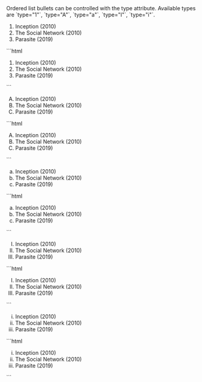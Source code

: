 

<DemoCard title="Listas ordenadas">

<DemoCardDescription>
Ordered list bullets can be controlled with the type attribute. Available types are `type="1"`, `type="A"`, `type="a"`, `type="I"`, `type="i"`.
</DemoCardDescription>

<div>
	<div className="eolo-content">
		<ol className="list-inside">
			<li>Inception (2010)</li>
			<li>The Social Network (2010)</li>
			<li>Parasite (2019)</li>
		</ol>
	</div>
</div>

<DemoCardCode>
```html
<div class="eolo-content">
  <ol className="list-inside">
    <li>Inception (2010)</li>
    <li>The Social Network (2010)</li>
    <li>Parasite (2019)</li>
  </ol>
</div>
```
</DemoCardCode>


<div>
	<div className="eolo-content">
		<ol className="list-inside">
			<li type="A">Inception (2010)</li>
			<li type="A">The Social Network (2010)</li>
			<li type="A">Parasite (2019)</li>
		</ol>
	</div>
</div>

<DemoCardCode>
```html
<div class="eolo-content">
  <ol className="list-inside">
    <li type="A">Inception (2010)</li>
    <li type="A">The Social Network (2010)</li>
    <li type="A">Parasite (2019)</li>
  </ol>
</div>
```
</DemoCardCode>


<div>
	<div className="eolo-content">
		<ol className="list-inside">
			<li type="a">Inception (2010)</li>
			<li type="a">The Social Network (2010)</li>
			<li type="a">Parasite (2019)</li>
		</ol>
	</div>
</div>

<DemoCardCode>
```html
<div class="eolo-content">
  <ol className="list-inside">
    <li type="a">Inception (2010)</li>
    <li type="a">The Social Network (2010)</li>
    <li type="a">Parasite (2019)</li>
  </ol>
</div>
```
</DemoCardCode>

<div>
	<div className="eolo-content">
		<ol className="list-inside">
			<li type="I">Inception (2010)</li>
			<li type="I">The Social Network (2010)</li>
			<li type="I">Parasite (2019)</li>
		</ol>
	</div>
</div>

<DemoCardCode>
```html
<div class="eolo-content">
  <ol className="list-inside">
    <li type="I">Inception (2010)</li>
    <li type="I">The Social Network (2010)</li>
    <li type="I">Parasite (2019)</li>
  </ol>
</div>
```
</DemoCardCode>


<div>
	<div className="eolo-content">
		<ol className="list-inside">
			<li type="i">Inception (2010)</li>
			<li type="i">The Social Network (2010)</li>
			<li type="i">Parasite (2019)</li>
		</ol>
	</div>
</div>

<DemoCardCode>
```html
<div class="eolo-content">
  <ol className="list-inside">
    <li type="i">Inception (2010)</li>
    <li type="i">The Social Network (2010)</li>
    <li type="i">Parasite (2019)</li>
  </ol>
</div>
```
</DemoCardCode>
</DemoCard>